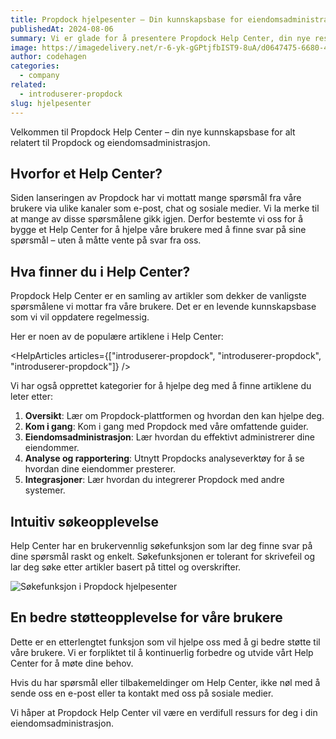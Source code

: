 ```yaml
---
title: Propdock hjelpesenter – Din kunnskapsbase for eiendomsadministrasjon
publishedAt: 2024-08-06
summary: Vi er glade for å presentere Propdock Help Center, din nye ressurs for all informasjon om Propdock og eiendomsadministrasjon.
image: https://imagedelivery.net/r-6-yk-gGPtjfbIST9-8uA/d0647475-6680-4d13-fb05-a25ba82a6200/public
author: codehagen
categories:
  - company
related:
  - introduserer-propdock
slug: hjelpesenter
---
```


Velkommen til Propdock Help Center – din nye kunnskapsbase for alt relatert til Propdock og eiendomsadministrasjon.

## Hvorfor et Help Center?

Siden lanseringen av Propdock har vi mottatt mange spørsmål fra våre brukere via ulike kanaler som e-post, chat og sosiale medier. Vi la merke til at mange av disse spørsmålene gikk igjen. Derfor bestemte vi oss for å bygge et Help Center for å hjelpe våre brukere med å finne svar på sine spørsmål – uten å måtte vente på svar fra oss.

## Hva finner du i Help Center?

Propdock Help Center er en samling av artikler som dekker de vanligste spørsmålene vi mottar fra våre brukere. Det er en levende kunnskapsbase som vi vil oppdatere regelmessig.

Her er noen av de populære artiklene i Help Center:

<HelpArticles
  articles={["introduserer-propdock", "introduserer-propdock", "introduserer-propdock"]}
/>

Vi har også opprettet kategorier for å hjelpe deg med å finne artiklene du leter etter:

1. **Oversikt**: Lær om Propdock-plattformen og hvordan den kan hjelpe deg.
2. **Kom i gang**: Kom i gang med Propdock med våre omfattende guider.
3. **Eiendomsadministrasjon**: Lær hvordan du effektivt administrerer dine eiendommer.
4. **Analyse og rapportering**: Utnytt Propdocks analyseverktøy for å se hvordan dine eiendommer presterer.
5. **Integrasjoner**: Lær hvordan du integrerer Propdock med andre systemer.

## Intuitiv søkeopplevelse

Help Center har en brukervennlig søkefunksjon som lar deg finne svar på dine spørsmål raskt og enkelt. Søkefunksjonen er tolerant for skrivefeil og lar deg søke etter artikler basert på tittel og overskrifter.

<Image
  alt="Søkefunksjon i Propdock hjelpesenter"
  src="https://imagedelivery.net/r-6-yk-gGPtjfbIST9-8uA/de70996f-cf20-4815-cc14-18157012e400/public"
  width={1607}
  height={946}
/>

## En bedre støtteopplevelse for våre brukere

Dette er en etterlengtet funksjon som vil hjelpe oss med å gi bedre støtte til våre brukere. Vi er forpliktet til å kontinuerlig forbedre og utvide vårt Help Center for å møte dine behov.

Hvis du har spørsmål eller tilbakemeldinger om Help Center, ikke nøl med å sende oss en e-post eller ta kontakt med oss på sosiale medier.

Vi håper at Propdock Help Center vil være en verdifull ressurs for deg i din eiendomsadministrasjon.